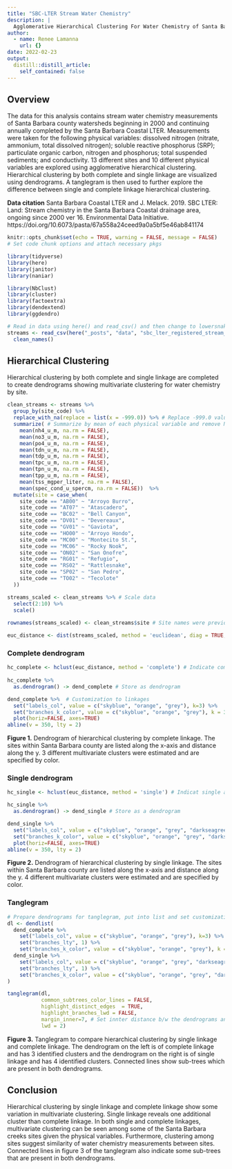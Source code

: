 ```yaml
---
title: "SBC-LTER Stream Water Chemistry"
description: |
  Agglomerative Hierarchical Clustering For Water Chemistry of Santa Barbara Streams.
author:
  - name: Renee Lamanna
    url: {}
date: 2022-02-23
output:
  distill::distill_article:
    self_contained: false
---
```



## Overview

The data for this analysis contains stream water chemistry measurements of Santa Barbara county watersheds beginning in 2000 and continuing annually completed by the Santa Barbara Coastal LTER. Measurements were taken for the following physical variables: dissolved nitrogen (nitrate, ammonium, total dissolved nitrogen); soluble reactive phosphorus (SRP); particulate organic carbon, nitrogen and phosphorus; total suspended sediments; and conductivity. 13 different sites and 10 different physical variables are explored using agglomerative hierarchical clustering. Hierarchical clustering by both complete and single linkage are visualized using dendrograms. A tanglegram is then used to further explore the difference between single and complete linkage hierarchical clustering.

**Data citation** 
Santa Barbara Coastal LTER and J. Melack. 2019. SBC LTER: Land: Stream chemistry in the Santa Barbara Coastal drainage area, ongoing since 2000 ver 16. Environmental Data Initiative. https://doi.org/10.6073/pasta/67a558a24ceed9a0a5bf5e46ab841174 


```r
knitr::opts_chunk$set(echo = TRUE, warning = FALSE, message = FALSE)
# Set code chunk options and attach necessary pkgs

library(tidyverse)
library(here)
library(janitor)
library(naniar)

library(NbClust)
library(cluster)
library(factoextra)
library(dendextend)
library(ggdendro)
```

```r
# Read in data using here() and read_csv() and then change to lowersnake case using clean_names()
streams <- read_csv(here("_posts", "data", "sbc_lter_registered_stream_chemistry.csv")) %>% 
  clean_names()
```


## Hierarchical Clustering {.tabset .tabset-fade} 
Hierarchical clustering by both complete and single linkage are completed to create dendrograms showing multivariate clustering for water chemistry by site.


```r
clean_streams <- streams %>% 
  group_by(site_code) %>% 
  replace_with_na(replace = list(x = -999.0)) %>% # Replace -999.0 values w/ NA
  summarize( # Summarize by mean of each physical variable and remove NAs
    mean(nh4_u_m, na.rm = FALSE),
    mean(no3_u_m, na.rm = FALSE),
    mean(po4_u_m, na.rm = FALSE),
    mean(tdn_u_m, na.rm = FALSE),
    mean(tdp_u_m, na.rm = FALSE),
    mean(tpc_u_m, na.rm = FALSE),
    mean(tpn_u_m, na.rm = FALSE),
    mean(tpp_u_m, na.rm = FALSE),
    mean(tss_mgper_liter, na.rm = FALSE),
    mean(spec_cond_u_spercm, na.rm = FALSE))  %>% 
  mutate(site = case_when(
    site_code == "AB00" ~ "Arroyo Burro",
    site_code == "AT07" ~ "Atascadero",
    site_code == "BC02" ~ "Bell Canyon",
    site_code == "DV01" ~ "Devereaux",
    site_code == "GV01" ~ "Gaviota",
    site_code == "HO00" ~ "Arroyo Hondo",
    site_code == "MC00" ~ "Montecito St.",
    site_code == "MC06" ~ "Rocky Nook",
    site_code == "ON02" ~ "San Onofre",
    site_code == "RG01" ~ "Refugio",
    site_code == "RS02" ~ "Rattlesnake",
    site_code == "SP02" ~ "San Pedro",
    site_code == "TO02" ~ "Tecolote"
  ))
```

``` r
streams_scaled <- clean_streams %>% # Scale data
  select(2:10) %>% 
  scale()
    
rownames(streams_scaled) <- clean_streams$site # Site names were previously dropped, need to add back in 

euc_distance <- dist(streams_scaled, method = 'euclidean', diag = TRUE, upper = TRUE)     # Calculate euclidean distance


```

### Complete dendrogram

```r
hc_complete <- hclust(euc_distance, method = 'complete') # Indicate complete as method
  
hc_complete %>% 
  as.dendrogram() -> dend_complete # Store as dendrogram

dend_complete %>%  # Customization to linkages
  set("labels_col", value = c("skyblue", "orange", "grey"), k=3) %>%
  set("branches_k_color", value = c("skyblue", "orange", "grey"), k = 3) %>%
  plot(horiz=FALSE, axes=TRUE)
abline(v = 350, lty = 2)


```

**Figure 1.** Dendrogram of hierarchical clustering by complete linkage. The sites within Santa Barbara county are listed along the x-axis and distance along the y. 3 different multivariate clusters were estimated and are specified by color. 


### Single dendrogram
```r
hc_single <- hclust(euc_distance, method = 'single') # Indicat single as method

hc_single %>% 
  as.dendrogram() -> dend_single # Store as a dendrogram

dend_single %>% 
  set("labels_col", value = c("skyblue", "orange", "grey", "darkseagreen"), k=4) %>%
  set("branches_k_color", value = c("skyblue", "orange", "grey", "darkseagreen"), k = 4) %>%
  plot(horiz=FALSE, axes=TRUE)
abline(v = 350, lty = 2)

```

**Figure 2.** Dendrogram of hierarchical clustering by single linkage. The sites within Santa Barbara county are listed along the x-axis and distance along the y. 4 different multivariate clusters were estimated and are specified by color. 


### Tanglegram

```r
# Prepare dendrograms for tanglegram, put into list and set customizations
dl <- dendlist(
  dend_complete %>% 
    set("labels_col", value = c("skyblue", "orange", "grey"), k=3) %>%
    set("branches_lty", 1) %>%
    set("branches_k_color", value = c("skyblue", "orange", "grey"), k = 3),
  dend_single %>% 
    set("labels_col", value = c("skyblue", "orange", "grey", "darkseagreen"), k=4) %>%
    set("branches_lty", 1) %>%
    set("branches_k_color", value = c("skyblue", "orange", "grey", "darkseagreen" ), k = 4)
)

tanglegram(dl, 
           common_subtrees_color_lines = FALSE, 
           highlight_distinct_edges  = TRUE, 
           highlight_branches_lwd = FALSE,
           margin_inner=7, # Set innter distance b/w the dendrograms and connecting lines
           lwd = 2)

```


**Figure 3.** Tanglegram to compare hierarchical clustering by single linkage and complete linkage. The dendrogram on the left is of complete linkage and has 3 identified clusters and the dendrogram on the right is of single linkage and has 4 identified clusters. Connected lines show sub-trees which are present in both dendrograms. 


## Conclusion

Hierarchical clustering by single linkage and complete linkage show some variation in multivariate clustering. Single linkage reveals one additional cluster than complete linkage. In both single and complete linkages, multivariate clustering can be seen among some of the Santa Barbara creeks sites given the physical variables. Furthermore, clustering among sites suggest similarity of water chemistry measurements between sites. Connected lines in figure 3 of the tanglegram also indicate some sub-trees that are present in both dendrograms.



